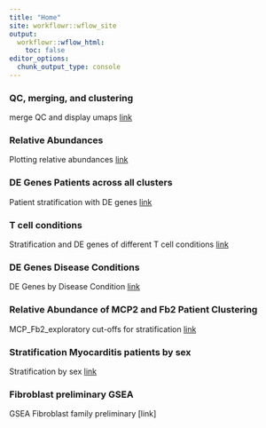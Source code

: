 ```yaml
---
title: "Home"
site: workflowr::wflow_site
output:
  workflowr::wflow_html:
    toc: false
editor_options:
  chunk_output_type: console
---
```


### QC, merging, and clustering
merge QC and display umaps
[link](Myocarditis_snRNAseq_QC_merging_V3.html)

### Relative Abundances
Plotting relative abundances 
[link](Relative_AbundancesV2.html)

### DE Genes Patients across all clusters
Patient stratification with DE genes
[link](DEgenes_patient_stratificationV3.html)

### T cell conditions
Stratification and DE genes of different T cell conditions
[link](Stratification_Tcell_conditionV2.html)

### DE Genes Disease Conditions
DE Genes by Disease Condition
[link](DE_Genes_Disease_Condition.html)

### Relative Abundance of MCP2 and Fb2 Patient Clustering
MCP_Fb2_exploratory cut-offs for stratification
[link](Relative_abundance_MCP2_Fb2_exploratory.html)

### Stratification Myocarditis patients by sex
Stratification by sex
[link](Stratification_sex.html)

### Fibroblast preliminary GSEA
GSEA Fibroblast family preliminary
[link]

